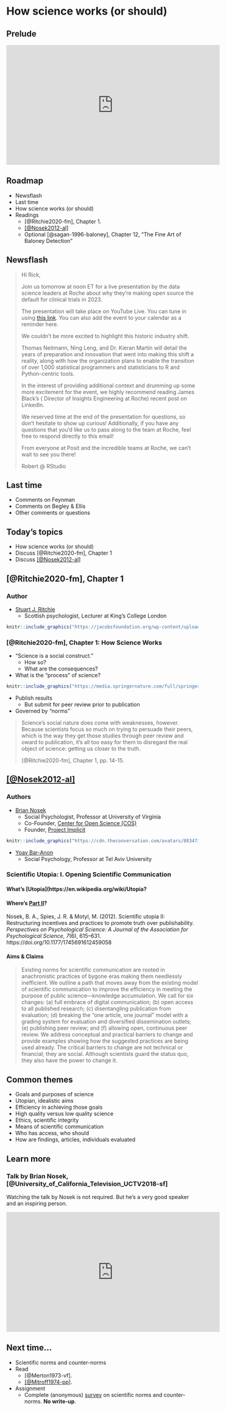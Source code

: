 # How science works (or should) {-}

## Prelude {-}

<!-- Thomas Dolby, She Blinded Me With Science 3:47 -->
<iframe width="560" height="315" src="https://www.youtube.com/embed/V83JR2IoI8k" title="YouTube video player" frameborder="0" allow="accelerometer; autoplay; clipboard-write; encrypted-media; gyroscope; picture-in-picture" allowfullscreen></iframe>

## Roadmap {-}

- Newsflash
- Last time
- How science works (or should)
- Readings
    - [@Ritchie2020-fm], Chapter 1.
    - [[@Nosek2012-al]](http://dx.doi.org/10.1080/1047840X.2012.692215)
    - Optional [@sagan-1996-baloney], Chapter 12, "The Fine Art of Baloney Detection"
    
## Newsflash {-}

> Hi Rick, 
>
> Join us tomorrow at noon ET for a live presentation by the data science leaders at Roche about why they’re making open source the default for clinical trials in 2023. 
>
> The presentation will take place on YouTube Live. You can tune in using [this link](https://nam10.safelinks.protection.outlook.com/?url=https%3A%2F%2Finfo.posit.co%2FNzA5LU5YTi03MDYAAAGJPBcWPn9FrTeHKROkOvY-WzUkq4VGr-ogcKiT1nX8HPMXAknkWSFFFUIfheDkQc0UNeZajT0%3D&data=05%7C01%7Crog1%40psu.edu%7Cecd213d95d0c4f53773108daf33f6b43%7C7cf48d453ddb4389a9c1c115526eb52e%7C0%7C0%7C638089750958624980%7CUnknown%7CTWFpbGZsb3d8eyJWIjoiMC4wLjAwMDAiLCJQIjoiV2luMzIiLCJBTiI6Ik1haWwiLCJXVCI6Mn0%3D%7C3000%7C%7C%7C&sdata=Rp6Mj57C2UovZQW5SLIcABCY6kZe2LBZndD3xtdQZQc%3D&reserved=0). You can also add the event to your calendar as a reminder here. 
>
> We couldn’t be more excited to highlight this historic industry shift. 
>
> Thomas Neitmann, Ning Leng, and Dr. Kieran Martin will detail the years of preparation and innovation that went into making this shift a reality, along with how the organization plans to enable the transition of over 1,000 statistical programmers and statisticians to R and Python-centric tools. 
> 
> In the interest of providing additional context and drumming up some more excitement for the event, we highly recommend reading James Black’s ( Director of Insights Engineering at Roche) recent post on LinkedIn. 
> 
We reserved time at the end of the presentation for questions, so don’t hesitate to show up curious! Additionally, if you have any questions that you’d like us to pass along to the team at Roche, feel free to respond directly to this email! 
>
>From everyone at Posit and the incredible teams at Roche, we can’t wait to see you there! 
>
> Robert @ RStudio 


## Last time {-}

- Comments on Feynman
- Comments on Begley & Ellis
- Other comments or questions

## Today's topics {-}

- How science works (or should)
- Discuss [@Ritchie2020-fm], Chapter 1
- Discuss [[@Nosek2012-al]](http://dx.doi.org/10.1080/1047840X.2012.692215)

## [@Ritchie2020-fm], Chapter 1 {-}

### Author {-}

- [Stuart J. Ritchie](https://www.kcl.ac.uk/people/stuart-ritchie)
    - Scottish psychologist, Lecturer at King's College London
    
```r
knitr::include_graphics("https://jacobsfoundation.org/wp-content/uploads/2020/01/Ritchie_Stuart_300x300px.jpg")
```

### [@Ritchie2020-fm], Chapter 1: How Science Works {-}

- "Science is a social construct."
    - How so?
    - What are the consequences?

- What is the "process" of science?

```r
knitr::include_graphics("https://media.springernature.com/full/springer-static/image/art%3A10.1038%2Fs41562-016-0021/MediaObjects/41562_2016_Article_BFs415620160021_Fig1_HTML.jpg?as=webp")
```

- Publish results
    - But submit for peer review prior to publication
- Governed by "norms"

> Science's social nature does come with weaknesses, however. Because scientists focus so much on trying to persuade their peers, which is the way they get those studies through peer review and oward to publication, it's all too easy for them to disregard the real object of science: getting us closer to the truth.
>
> [@Ritchie2020-fm], Chapter 1, pp. 14-15.

## [[@Nosek2012-al]](http://dx.doi.org/10.1080/1047840X.2012.692215) {-}

### Authors {-}

- [Brian Nosek](https://psychology.as.virginia.edu/nosek)
    - Social Psychologist, Professor at University of Virginia
    - Co-Founder, [Center for Open Science (COS)](https://cos.io)
    - Founder, [Project Implicit](https://implicit.harvard.edu/implicit/)
    
```r
knitr::include_graphics("https://cdn.theconversation.com/avatars/883473/width238/DxAiwSlp_400x400.jpg")
```

- [Yoav Bar-Anon](https://en-social-sciences.tau.ac.il/profile/baranan)
    - Social Psychology, Professor at Tel Aviv University
    
### Scientific Utopia: I. Opening Scientific Communication {-}

#### What's [Utopia](https://en.wikipedia.org/wiki/Utopia? {-}

#### Where's [Part II](https://doi.org/10.1177/1745691612459058)? {-}

Nosek, B. A., Spies, J. R. & Motyl, M. (2012). Scientific utopia II: Restructuring incentives and practices to promote truth over publishability. *Perspectives on Psychological Science: A Journal of the Association for Psychological Science*, *7*(6), 615–631. https://doi.org/10.1177/1745691612459058

#### Aims & Claims {-}

> Existing norms for scientific communication are rooted in anachronistic practices of bygone eras making them needlessly inefficient. We outline a path that moves away from the existing model of scientific communication to improve the efficiency in meeting the purpose of public science—knowledge accumulation. We call for six changes: (a) full embrace of digital communication; (b) open access to all published research; (c) disentangling publication from evaluation; (d) breaking the “one article, one journal” model with a grading system for evaluation and diversified dissemination outlets; (e) publishing peer review; and (f) allowing open, continuous peer review. We address conceptual and practical barriers to change and provide examples showing how the suggested practices are being used already. The critical barriers to change are not technical or financial; they are social. Although scientists guard the status quo, they also have the power to change it.

## Common themes {-}

- Goals and purposes of science
- Utopian, idealistic aims
- Efficiency in achieving those goals
- High quality versus low quality science
- Ethics, scientific integrity
- Means of scientific communication
- Who has access, who should
- How are findings, articles, individuals evaluated

## Learn more {-}

### Talk by Brian Nosek, [@University_of_California_Television_UCTV2018-sf] {-}

:::: {.infobox}

Watching the talk by Nosek is not required. But he's a very good speaker and an inspiring person.

::::

<iframe width="560" height="315" src="https://www.youtube.com/embed/YEwqohAjfZc" title="YouTube video player" frameborder="0" allow="accelerometer; autoplay; clipboard-write; encrypted-media; gyroscope; picture-in-picture; web-share" allowfullscreen></iframe>

## Next time... {-}

- Scientific norms and counter-norms
- Read
    - [@Merton1973-vf].
    - [[@Mitroff1974-pp]](https://doi.org/10.2307/2094423).
- [Assignment]{.green_assigned}
    - Complete (anonymous) [survey](https://forms.gle/1zqzfNNXWyCgiDSJ9) on scientific norms and counter-norms. **No write-up**.
